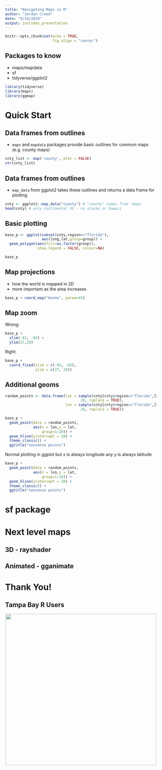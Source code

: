 ```yaml
---
title: "Navigating Maps in R"
author: "Jordan Creed"
date: "9/14/2019"
output: ioslides_presentation
---
```


```r
knitr::opts_chunk$set(echo = TRUE,
                      fig.align = "center")
```

<!-- ## denotes title of new slide -->

## Packages to know 

- maps/mapdata
- sf 
- tidyverse/ggplot2

```r
library(tidyverse)
library(maps)
library(ggmap)
```

# Quick Start

## Data frames from outlines 

- `maps` and `mapdata` packages provide basic outlines for common maps (e.g. county maps)

```r
cnty_list <- map('county', plot = FALSE)
str(cnty_list)
```

## Data frames from outlines

- `map_data` from ggplot2 takes these outlines and returns a data frame for plotting

```r
cnty <- ggplot2::map_data("county") # "county" comes from `maps`
head(cnty) # only continental US - no alaska or hawaii
```

## Basic plotting

```r

base_p <- ggplot(subset(cnty,region=="florida"),
                 aes(long,lat,group=group)) +
  geom_polygon(aes(fill=as.factor(group)),
               show.legend = FALSE, colour=NA)

base_p

```

## Map projections

- how the world is mapped in 2D
- more important as the area increases

```r

base_p + coord_map("bonne", param=45)

```

## Map zoom {.columns-2}

Wrong:
```r
base_p + 
  xlim(-83, -82) + 
  ylim(27,29)
```


Right:
```r
base_p + 
  coord_fixed(xlim = c(-83, -82),
              ylim = c(27, 29))
```

## Additional geoms {.columns-2}

```r

random_points <- data.frame(lat = sample(cnty[cnty$region=="florida",]$lat,
                                   20, replace = TRUE),
                            lon = sample(cnty[cnty$region=="florida",]$long,
                                   20, replace = TRUE))

base_p + 
  geom_point(data = random_points,
             aes(x = lon,y = lat,
                 group=1:20)) + 
  geom_hline(yintercept = 28) + 
  theme_classic() + 
  ggtitle("nonsense points")

```

Normal plotting in ggplot but x is always longitude any y is always latitude
```r
base_p + 
  geom_point(data = random_points,
             aes(x = lon,y = lat,
                 group=1:20)) + 
  geom_hline(yintercept = 28) + 
  theme_classic() + 
  ggtitle("nonsense points")
```

# sf package

# Next level maps

## 3D - rayshader 

## Animated - gganimate

# Thank You!

## Tampa Bay R Users

<center>
![](https://github.com/TampaUseRs/TampaUseRs/raw/master/assets/hex-logo/trug-hex-800.png){width=500px}
</center>

